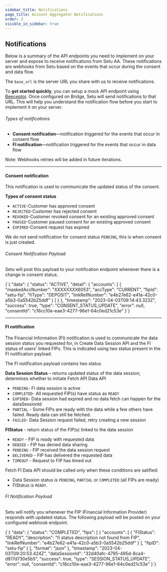 ```yaml
---
sidebar_title: Notifications
page_title: Account Aggregator Notifications
order: 3
visible_in_sidebar: true
---
```


## Notifications

Below is a summary of the API endpoints you need to implement on your server and expose to receive notifications from Setu AA. These notifications are webhooks from Setu based on the events that occur during the consent and data flow.

The `base_url` is the server URL you share with us to receive notifications.

To **get started quickly**, you can setup a mock API endpoint using <a href="https://beeceptor.com/" target="_blank">Beeceptor</a>. Once configured on Bridge, Setu will send notifications to that URL. This will help you understand the notification flow before you start to implement it on your server.

###### Types of notifications

-   **Consent notification**—notification triggered for the events that occur in consent flow
-   **FI notification**—notification triggered for the events that occur in data flow

Note: Webhooks retries will be added in future iterations.

<hr class="primary" />

#### Consent notification

This notification is used to communicate the updated status of the consent.

**Types of consent status**

-   `ACTIVE`-Customer has approved consent
-   `REJECTED`-Customer has rejected consent
-   `REVOKED`-Customer revoked consent for an existing approved consent
-   `PAUSED`-Customer paused consent for an existing approved consent
-   `EXPIRED`-Consent request has expired

We do not send notification for consent status `PENDING`, this is when consent is just created.

###### Consent Notification Payload

Setu will post this payload to your notification endpoint whenever there is a change in consent status.

<CodeBlockWithCopy language="json">
    {`{
  "data": {
    "status": "ACTIVE",
    "detail": {
      "accounts": [
        {
          "maskedAccNumber": "XXXXXXXX6053",
          "accType": "CURRENT",
          "fipId": "setu-fip",
          "fiType": "DEPOSIT",
          "linkRefNumber": "e4b27e62-e41a-42c0-a5b3-0a5542b25ddf"
        }
      ]
    }
  },
  "timestamp": "2023-04-03T09:14:43.323Z",
  "success": true,
  "type": "CONSENT_STATUS_UPDATE",
  "error": null,
  "consentId": "c16cc10e-eae3-4277-96e1-64c0ed21c53e"
}`}
</CodeBlockWithCopy>

<hr class="primary" />

#### FI notification

The Financial Information (FI) notification is used to communicate the data session status you requested for, in Create Data Session API and the FI status of users’ linked FIPs. This is indicated using two status present in the FI notification payload.

The FI notification payload contains two status

**Data Session Status** – returns updated status of the data session; determines whether to initiate Fetch API Data API

-   `PENDING`- FI data session is active
-   `COMPLETED`- All requested FIP(s) have status as `READY`
-   `EXPIRED`- Data session had expired and no data fetch can happen for the dataSessionId
-   `PARTIAL` - Some FIPs are ready with the data while a few others have failed. Ready data can still be fetched. <ReadMore />
-   `FAILED`- Data Session request failed, retry creating a new session

**FIStatus** - return status of the FIP(s) linked to the data session

-   `READY` - FIP is ready with requested data
-   `DENIED` - FIP has denied data sharing
-   `PENDING` - FIP received the data session request
-   `DELIVERED` - FIP has delivered the requested data
-   `TIMEOUT` - Request to FIP has timed out

Fetch FI Data API should be called only when these conditions are satified:

-   Data Session status is `PENDING`, `PARTIAL` or `COMPLETED` (all FIPs are ready)
-   FIStatus is `READY`.

###### FI Notification Payload

Setu will notify you whenever the FIP (Financial Information Provider) responds with updated status. The following payload will be posted on your configured webhook endpoint.

<CodeBlockWithCopy language="json">
    {`{
  "data": {
    "status": "COMPLETED",
    "fips": [
      {
        "accounts": [
          {
            "FIStatus": "READY",
            "description": "fi status description not found from FIP",
            "linkRefNumber": "e4b27e62-e41a-42c0-a5b3-0a5542b25ddf"
          }
        ],
        "fipID": "setu-fip"
      }
    ],
    "format": "json"
  },
  "timestamp": "2023-04-03T09:20:53.424Z",
  "dataSessionId": "32d40afc-4795-495d-8ca4-d817d730e5b5",
  "success": true,
  "type": "SESSION_STATUS_UPDATE",
  "error": null,
  "consentId": "c16cc10e-eae3-4277-96e1-64c0ed21c53e"
}`}
</CodeBlockWithCopy>

<WasPageHelpful />
